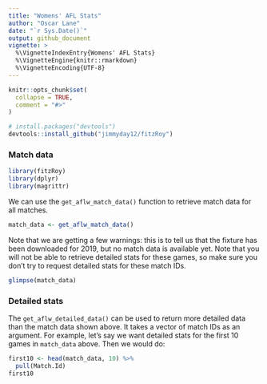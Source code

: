```yaml
---
title: "Womens' AFL Stats"
author: "Oscar Lane"
date: "`r Sys.Date()`"
output: github_document
vignette: >
  %\VignetteIndexEntry{Womens' AFL Stats}
  %\VignetteEngine{knitr::rmarkdown}
  %\VignetteEncoding{UTF-8}
---
```


```r
knitr::opts_chunk$set(
  collapse = TRUE,
  comment = "#>"
)
```
```r
# install.packages("devtools")
devtools::install_github("jimmyday12/fitzRoy")
```

### Match data

```r
library(fitzRoy)
library(dplyr)
library(magrittr)
```

We can use the `get_aflw_match_data()` function to retrieve match data for all
matches.

```r
match_data <- get_aflw_match_data()
```

Note that we are getting a few warnings: this is to tell us that the fixture has 
been downloaded for 2019, but no match data is available yet. Note that you will 
not be able to retrieve detailed stats for these games, so make sure you don't 
try to request detailed stats for these match IDs.

```r
glimpse(match_data)
```

### Detailed stats

The `get_aflw_detailed_data()` can be used to return more detailed data than the
match data shown above. It takes a vector of match IDs as an argument. For
example, let's say we want detailed stats for the first 10 games in `match_data`
above. Then we would do:

```r
first10 <- head(match_data, 10) %>% 
  pull(Match.Id)
first10
```



